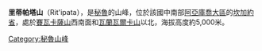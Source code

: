 {{Coord|13|25|45|S|74|41|30|W|display=title}}

'''里蒂帕塔山'''（Rit'ipata），是[[秘魯|秘魯]]的山峰，位於該國中南部[[阿亞庫喬大區|阿亞庫喬大區]]的[[坎加約省|坎加約省]]，處於[[賽瓦卡薩山|賽瓦卡薩山]]西南面和[[瓦蘭瓦爾卡山|瓦蘭瓦爾卡山]]以北，海拔高度約5,000米。

{{Peru-geo-stub}}
[[Category:秘魯山峰|Category:秘魯山峰]]